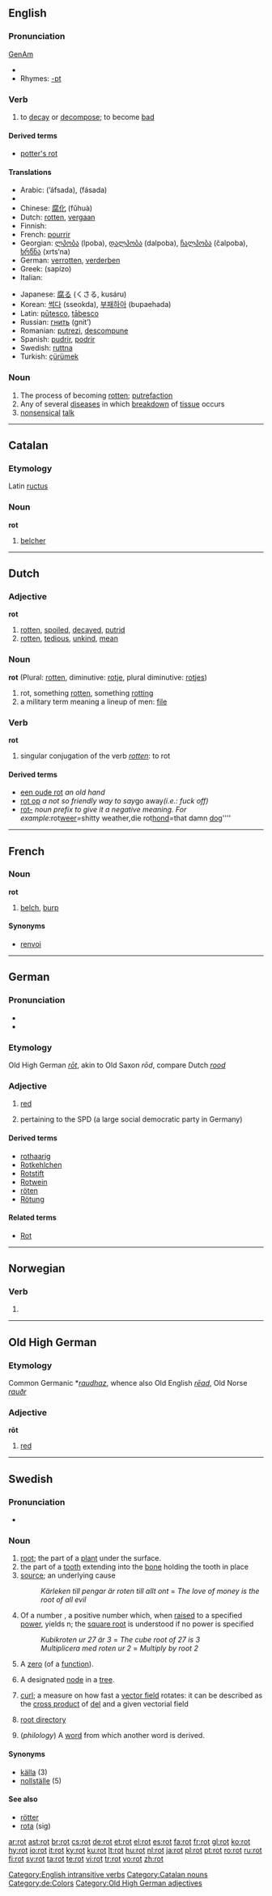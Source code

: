 {{see|Rot}}
{{wikipedia|dab=rot}}
==English==

===Pronunciation===
[[w:General American|GenAm]] {{IPA|[ɹɑt]}}
* {{audio|en-us-rot.ogg|Audio (US)}}
* Rhymes: [[Rhymes:English:-ɒt|-ɒt]]

===Verb===
{{en-verb|rots|rotting|rotted|rotten}}

# to [[decay]] or [[decompose]]; to become [[bad]]

====Derived terms====
* [[potter's rot]]

====Translations====
{{top}}
* Arabic: {{Arab|[[افسد]]}} (’áfsada), {{Arab|[[فسد]]}} (fásada)
* {{trreq|Basque}}
* Chinese: [[腐化]] (fǔhuà)
* Dutch: [[rotten]], [[vergaan]]
* Finnish: {{t+|fi|mädäntyä}}
* French: [[pourrir]]
* Georgian: [[ლპობა]] (lpoba), [[დალპობა]] (dalpoba), [[ჩალპობა]] (čalpoba), [[ხრწნა]] (xrts‘na)
* German: [[verrotten]], [[verderben]]
* Greek: {{t|el|σαπίζω|sc=Grek}} (sapízo)
* Italian: {{t+|it|marcire}}
{{mid}}
* Japanese: [[腐る]] (くさる, kusáru)
* Korean: [[썩다]] (sseokda), [[부패하아]] (bupaehada)
* Latin: [[putesco#Latin|pūtesco]], [[tabesco#Latin|tābesco]]
* Russian: [[гнить]] (gnit’)
* Romanian: [[putrezi]], [[descompune]]
* Spanish: [[pudrir]], [[podrir]]
* Swedish: [[ruttna]]
* Turkish: [[çürümek]]
{{bottom}}

===Noun===
{{en-noun}}

# The process of becoming [[rotten]]; [[putrefaction]]
# Any of several [[disease]]s in which [[breakdown]] of [[tissue]] occurs
# [[nonsensical]] [[talk]]

[[Category:English intransitive verbs]]

----

==Catalan==

===Etymology===
Latin [[ructus]]

===Noun===
'''rot'''

# [[belcher]]

[[Category:Catalan nouns]]

----

==Dutch==

===Adjective===
{{nl-adjcomp|rot|rotte|rotter|rottere|rotst|rotste}}
'''rot'''

# [[rotten]], [[spoiled]], [[decayed]], [[putrid]]
# [[rotten]], [[tedious]], [[unkind]], [[mean]]

===Noun===
'''rot''' {{n}} (Plural: [[rotten]], diminutive: [[rotje]], plural diminutive: [[rotjes]])

# rot, something [[rotten]], something [[rotting]]
# a military term meaning a lineup of men: [[file]]

===Verb===
'''rot'''

# singular conjugation of the verb ''[[rotten]]'': to rot

====Derived terms====
* [[een oude rot]] ''an old hand''
* [[rot op]] ''a not so friendly way to say ''go away'' (i.e.: fuck off)''
* [[rot-]] ''noun prefix to give it a negative meaning. For example: ''rot[[weer]]'' = ''shitty weather'', ''die rot[[hond]]'' = ''that damn [[dog]]''''

----

==French==

===Noun===
'''rot''' {{f}}

# [[belch]], [[burp]]

====Synonyms====
* [[renvoi]]

----

==German==

===Pronunciation===
* {{audio|De-rot.ogg|audio}}
* {{IPA|[ʁoːt]}}

===Etymology===
Old High German ''[[rōt]]'', akin to Old Saxon ''rōd'', compare Dutch ''[[rood]]''

===Adjective===
{{de-adj|comparative=röter|superlative=rötesten}}

# [[red]]
# {{context|politics|Germany|lang=de}} pertaining to the SPD (a large social democratic party in Germany)

====Derived terms====
* [[rothaarig]]
* [[Rotkehlchen]]
* [[Rotstift]]
* [[Rotwein]]
* [[röten]]
* [[Rötung]]

====Related terms====
* [[Rot]]

[[Category:de:Colors]]

----

==Norwegian==

===Verb===
{{no-verb form}}

# {{form of|[[imperative]]|[[rote#Norwegian|rote]]|lang=no}}

----

==Old High German==

===Etymology===
Common Germanic *''[[raudhaz]]'', whence also Old English ''[[rēad]]'', Old Norse ''[[rauðr]]''

===Adjective===
'''rōt'''

# [[red]]

[[Category:Old High German adjectives]]

----

==Swedish==

===Pronunciation===
* {{audio|Sv-en rot.ogg|audio}}

===Noun===
{{infl|sv|noun|g=c}}
{{sv-noun-irreg-c|rot|roten|rötter|rötterna}}

# [[root]]; the part of a [[plant]] under the surface.
# the part of a [[tooth]] extending into the [[bone]] holding the tooth in place
# [[source]]; an underlying cause
#: ''Kärleken till pengar är roten till allt ont'' = ''The love of money is the root of all evil''
# {{mathematics|lang=sv}} Of a number {{n}}, a positive number which, when [[raised]] to a specified [[power]], yields n; the [[square root]] is understood if no power is specified
#: ''Kubikroten ur 27 är 3'' = ''The cube root of 27 is 3''
#: ''Multiplicera med roten ur 2'' = ''Multiply by root 2''
# {{mathematics|lang=sv}} A [[zero]] (of a [[function]]).
# {{mathematics|lang=sv}} A designated [[node]] in a [[tree]].
# {{mathematics|lang=sv}} [[curl]]; a measure on how fast a [[vector field]] rotates: it can be described as the [[cross product]] of [[del]] and a given vectorial field
# {{computers|lang=sv}} [[root directory]]
# (''philology'') A [[word]] from which another word is derived.

====Synonyms====
* [[källa]] (3)
* [[nollställe]] (5)

====See also====
* [[rötter]]
* [[rota]] (sig)

[[ar:rot]]
[[ast:rot]]
[[br:rot]]
[[cs:rot]]
[[de:rot]]
[[et:rot]]
[[el:rot]]
[[es:rot]]
[[fa:rot]]
[[fr:rot]]
[[gl:rot]]
[[ko:rot]]
[[hy:rot]]
[[io:rot]]
[[it:rot]]
[[ky:rot]]
[[ku:rot]]
[[lt:rot]]
[[hu:rot]]
[[nl:rot]]
[[ja:rot]]
[[pl:rot]]
[[pt:rot]]
[[ro:rot]]
[[ru:rot]]
[[fi:rot]]
[[sv:rot]]
[[ta:rot]]
[[te:rot]]
[[vi:rot]]
[[tr:rot]]
[[vo:rot]]
[[zh:rot]]